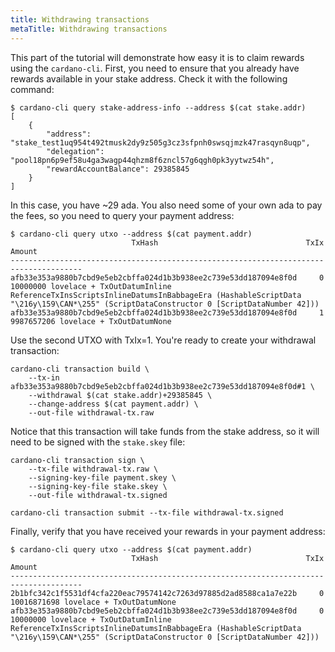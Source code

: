 ```yaml
---
title: Withdrawing transactions
metaTitle: Withdrawing transactions 
---
```


This part of the tutorial will demonstrate how easy it is to claim rewards using the `cardano-cli`. First, you need to ensure that you already have rewards available in your stake address. Check it with the following command:

```
$ cardano-cli query stake-address-info --address $(cat stake.addr)
[
    {
        "address": "stake_test1uq954t492tmusk2dy9z505g3cz3sfpnh0swsqjmzk47rasqyn8uqp",
        "delegation": "pool18pn6p9ef58u4ga3wagp44qhzm8f6zncl57g6qgh0pk3yytwz54h",
        "rewardAccountBalance": 29385845
    }
]
```

In this case, you have ~29 ada. You also need some of your own ada to pay the fees, so you need to query your payment address:

```
$ cardano-cli query utxo --address $(cat payment.addr)
                           TxHash                                 TxIx        Amount
--------------------------------------------------------------------------------------
afb33e353a9880b7cbd9e5eb2cbffa024d1b3b938ee2c739e53dd187094e8f0d     0        10000000 lovelace + TxOutDatumInline ReferenceTxInsScriptsInlineDatumsInBabbageEra (HashableScriptData "\216y\159\CAN*\255" (ScriptDataConstructor 0 [ScriptDataNumber 42]))
afb33e353a9880b7cbd9e5eb2cbffa024d1b3b938ee2c739e53dd187094e8f0d     1        9987657206 lovelace + TxOutDatumNone
```

Use the second UTXO with TxIx=1. You're ready to create your withdrawal transaction:

```
cardano-cli transaction build \
    --tx-in afb33e353a9880b7cbd9e5eb2cbffa024d1b3b938ee2c739e53dd187094e8f0d#1 \
    --withdrawal $(cat stake.addr)+29385845 \
    --change-address $(cat payment.addr) \
    --out-file withdrawal-tx.raw
```

Notice that this transaction will take funds from the stake address, so it will need to be signed with the `stake.skey` file:

```
cardano-cli transaction sign \
    --tx-file withdrawal-tx.raw \
    --signing-key-file payment.skey \
    --signing-key-file stake.skey \
    --out-file withdrawal-tx.signed

cardano-cli transaction submit --tx-file withdrawal-tx.signed
```

Finally, verify that you have received your rewards in your payment address:

```
$ cardano-cli query utxo --address $(cat payment.addr)
                           TxHash                                 TxIx        Amount
--------------------------------------------------------------------------------------
2b1bfc342c1f5531df4cfa220eac79574142c7263d97885d2ad8588ca1a7e22b     0        10016871698 lovelace + TxOutDatumNone
afb33e353a9880b7cbd9e5eb2cbffa024d1b3b938ee2c739e53dd187094e8f0d     0        10000000 lovelace + TxOutDatumInline ReferenceTxInsScriptsInlineDatumsInBabbageEra (HashableScriptData "\216y\159\CAN*\255" (ScriptDataConstructor 0 [ScriptDataNumber 42]))
```
